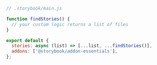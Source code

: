 ```js
// .storybook/main.js

function findStories() {
  // your custom logic returns a list of files
}

export default {
  stories: async (list) => [...list, ...findStories()],
  addons: ['@storybook/addon-essentials'],
};
```
